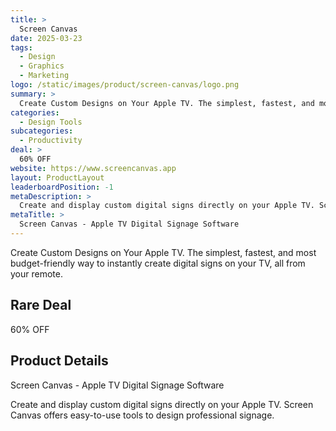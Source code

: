 ```yaml
---
title: >
  Screen Canvas
date: 2025-03-23
tags:
  - Design
  - Graphics
  - Marketing
logo: /static/images/product/screen-canvas/logo.png
summary: >
  Create Custom Designs on Your Apple TV. The simplest, fastest, and most budget-friendly way to instantly create digital signs on your TV, all from your remote.
categories:
  - Design Tools
subcategories:
  - Productivity
deal: >
  60% OFF
website: https://www.screencanvas.app
layout: ProductLayout
leaderboardPosition: -1
metaDescription: >
  Create and display custom digital signs directly on your Apple TV. Screen Canvas offers easy-to-use tools to design professional signage.
metaTitle: >
  Screen Canvas - Apple TV Digital Signage Software
---
```

Create Custom Designs on Your Apple TV. The simplest, fastest, and most budget-friendly way to instantly create digital signs on your TV, all from your remote.

## Rare Deal

60% OFF

## Product Details

Screen Canvas - Apple TV Digital Signage Software

Create and display custom digital signs directly on your Apple TV. Screen Canvas offers easy-to-use tools to design professional signage.
